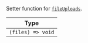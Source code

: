 Setter function for [`fileUploads`](../../../state-and-offline-support/contexts/message-input-context#fileuploads).

| Type              |
| ----------------- |
| `(files) => void` |
